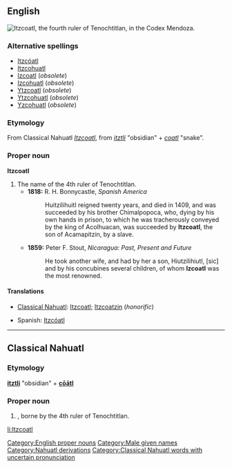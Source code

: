 ==English==
[[Image:Itzcoatl.jpg|frame|right|Itzcoatl, the fourth ruler of Tenochtitlan, in the Codex Mendoza.]]
{{wikipedia}}

===Alternative spellings===
* [[Itzcóatl]]
* [[Itzcohuatl]]
* [[Izcoatl]] (''obsolete'')
* [[Izcohuatl]] (''obsolete'')
* [[Ytzcoatl]] (''obsolete'')
* [[Ytzcohuatl]] (''obsolete'')
* [[Yzcohuatl]] (''obsolete'')

===Etymology===
From Classical Nahuatl ''[[Itzcoatl#Classical_Nahuatl|Itzcoatl]]'', from ''[[itztli]]'' "obsidian" + ''[[coatl]]'' "snake".

===Proper noun===
'''Itzcoatl'''

# The name of the 4th ruler of Tenochtitlan.
#* '''1818:''' R. H. Bonnycastle, ''Spanish America''
#*: Huitzilihuitl reigned twenty years, and died in 1409, and was succeeded by his brother Chimalpopoca, who, dying by his own hands in prison, to which he was tracherously conveyed by the king of Acolhuacan, was succeeded by '''Itzcoatl''', the son of Acamapitzin, by a slave.
#* '''1859:''' Peter F. Stout, ''Nicaragua: Past, Present and Future''
#*: He took another wife, and had by her a son, Hiutzilihiutl, [sic] and by his concubines several children, of whom '''Izcoatl''' was the most renowned.

====Translations====
{{trans-top|the name of the 4th ruler of Tenochtitlan}}
* [[Classical Nahuatl]]: [[Itzcoatl#Classical_Nahuatl|Itzcoatl]]; [[Itzcoatzin]] (''honorific'')
{{trans-mid}}
* Spanish: [[Itzcóatl]]
{{trans-bottom}}

[[Category:English proper nouns]]
[[Category:Male given names]]
[[Category:Nahuatl derivations]]

----

==Classical Nahuatl==

===Etymology===
'''[[itztli]]''' "obsidian" + '''[[coatl|cōātl]]'''

===Proper noun===
{{infl|nci|proper noun|head=Ītzcōātl}}

# {{given name|male|lang=nci}}, borne by the 4th ruler of Tenochtitlan.

[[Category:Classical Nahuatl words with uncertain pronunciation]]

[[li:Itzcoatl]]